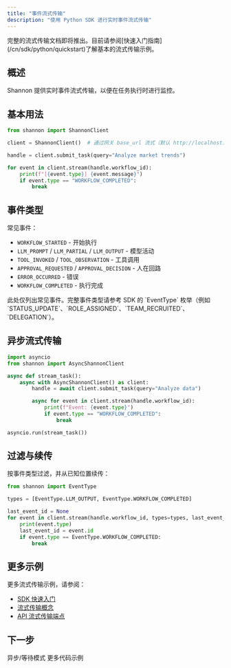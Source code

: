 ```yaml
---
title: "事件流式传输"
description: "使用 Python SDK 进行实时事件流式传输"
---
```


<Note>
完整的流式传输文档即将推出。目前请参阅[快速入门指南](/cn/sdk/python/quickstart)了解基本的流式传输示例。
</Note>

## 概述

Shannon 提供实时事件流式传输，以便在任务执行时进行监控。

## 基本用法

```python
from shannon import ShannonClient

client = ShannonClient()  # 通过网关 base_url 流式（默认 http://localhost:8080）

handle = client.submit_task(query="Analyze market trends")

for event in client.stream(handle.workflow_id):
    print(f"[{event.type}] {event.message}")
    if event.type == "WORKFLOW_COMPLETED":
        break
```

## 事件类型

常见事件：
- `WORKFLOW_STARTED` - 开始执行
- `LLM_PROMPT` / `LLM_PARTIAL` / `LLM_OUTPUT` - 模型活动
- `TOOL_INVOKED` / `TOOL_OBSERVATION` - 工具调用
- `APPROVAL_REQUESTED` / `APPROVAL_DECISION` - 人在回路
- `ERROR_OCCURRED` - 错误
- `WORKFLOW_COMPLETED` - 执行完成

<Note>
此处仅列出常见事件。完整事件类型请参考 SDK 的 `EventType` 枚举（例如 `STATUS_UPDATE`、`ROLE_ASSIGNED`、`TEAM_RECRUITED`、`DELEGATION`）。
</Note>

## 异步流式传输

```python
import asyncio
from shannon import AsyncShannonClient

async def stream_task():
    async with AsyncShannonClient() as client:
        handle = await client.submit_task(query="Analyze data")

        async for event in client.stream(handle.workflow_id):
            print(f"Event: {event.type}")
            if event.type == "WORKFLOW_COMPLETED":
                break

asyncio.run(stream_task())
```

## 过滤与续传

按事件类型过滤，并从已知位置续传：

```python
from shannon import EventType

types = [EventType.LLM_OUTPUT, EventType.WORKFLOW_COMPLETED]

last_event_id = None
for event in client.stream(handle.workflow_id, types=types, last_event_id=last_event_id):
    print(event.type)
    last_event_id = event.id
    if event.type == EventType.WORKFLOW_COMPLETED:
        break
```

## 更多示例

更多流式传输示例，请参阅：
- [SDK 快速入门](/cn/sdk/python/quickstart)
- [流式传输概念](/cn/quickstart/concepts/streaming)
- [API 流式传输端点](/cn/api/rest/streaming)

## 下一步

<CardGroup cols={2}>
  <Card title="异步使用" icon="bolt" href="/cn/sdk/python/async-usage">
    异步/等待模式
  </Card>
  <Card title="示例" icon="code" href="/cn/sdk/python/examples">
    更多代码示例
  </Card>
</CardGroup>
